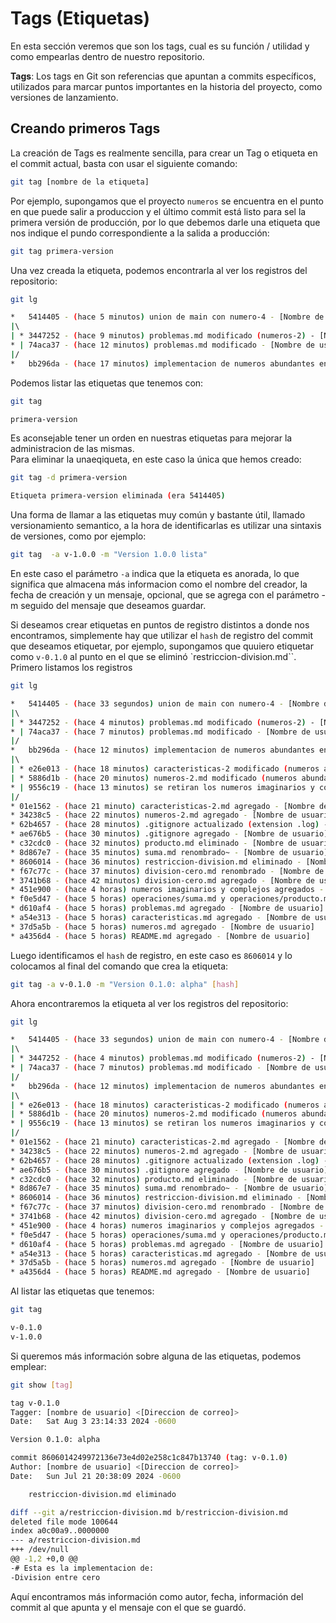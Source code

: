 # Tags (Etiquetas)

En esta sección veremos que son los tags, cual es su función / utilidad y como empearlas dentro de nuestro repositorio.

**Tags**: Los tags en Git son referencias que apuntan a commits específicos, utilizados para marcar puntos importantes en la historia del proyecto, como versiones de lanzamiento.

## Creando primeros Tags

La creación de Tags es realmente sencilla, para crear un Tag o etiqueta en el commit actual, basta con usar el siguiente comando:

```bash
git tag [nombre de la etiqueta]
```

Por ejemplo, supongamos que el proyecto `numeros` se encuentra en el punto en que puede salir a produccion y el último commit está listo para sel la primera versión de producción, por lo que debemos darle una etiqueta que nos indique el pundo correspondiente a la salida a producción:

```bash
git tag primera-version
```

Una vez creada la etiqueta, podemos encontrarla al ver los registros del repositorio:

```bash
git lg
```
```bash
*   5414405 - (hace 5 minutos) union de main con numero-4 - [Nombre de usuario] (HEAD -> main, tag: primera-version)
|\  
| * 3447252 - (hace 9 minutos) problemas.md modificado (numeros-2) - [Nombre de usuario] (numeros-4)
* | 74aca37 - (hace 12 minutos) problemas.md modificado - [Nombre de usuario]
|/  
*   bb296da - (hace 17 minutos) implementacion de numeros abundantes en rama 'numeros-3' - [Nombre de usuario]

```

Podemos listar las etiquetas que tenemos con:

```bash
git tag
```
```bash
primera-version
```

Es aconsejable tener un orden en nuestras etiquetas para mejorar la administracion de las mismas.  
Para eliminar la unaeqiqueta, en este caso la única que hemos creado:

```bash
git tag -d primera-version
```
```bash
Etiqueta primera-version eliminada (era 5414405)
```

Una forma de llamar a las etiquetas muy común y bastante útil, llamado versionamiento semantico, a la hora de identificarlas es utilizar una sintaxis de versiones, como por ejemplo:

```bash
git tag  -a v-1.0.0 -m "Version 1.0.0 lista"
```

En este caso el parámetro `-a` indica que la etiqueta es anorada, lo que significa que almacena más informacion como el nombre del creador, la fecha de creación y un mensaje, opcional, que se agrega con el parámetro -m seguido del mensaje que deseamos guardar.

Si deseamos crear etiquetas en puntos de registro distintos a donde nos encontramos, simplemente hay que utilizar el `hash` de registro del commit que deseamos etiquetar, por ejemplo, supongamos que quuiero etiquetar como `v-0.1.0` al punto en el que se eliminó `restriccion-division.md``. Primero listamos los registros

```bash
git lg
```
```bash
*   5414405 - (hace 33 segundos) union de main con numero-4 - [Nombre de usuario] (HEAD -> main, tag: v-1.0.0)
|\  
| * 3447252 - (hace 4 minutos) problemas.md modificado (numeros-2) - [Nombre de usuario] (numeros-4)
* | 74aca37 - (hace 7 minutos) problemas.md modificado - [Nombre de usuario]
|/  
*   bb296da - (hace 12 minutos) implementacion de numeros abundantes en rama 'numeros-3' - [Nombre de usuario]
|\  
| * e26e013 - (hace 18 minutos) caracteristicas-2 modificado (numeros abundantes agregados) - [Nombre de usuario]
| * 5886d1b - (hace 20 minutos) numeros-2.md modificado (numeros abundantes agregados) - [Nombre de usuario]
* | 9556c19 - (hace 13 minutos) se retiran los numeros imaginarios y complejos - [Nombre de usuario]
|/  
* 01e1562 - (hace 21 minuto) caracteristicas-2.md agregado - [Nombre de usuario]
* 34238c5 - (hace 22 minutos) numeros-2.md agregado - [Nombre de usuario]
* 62b4657 - (hace 28 minutos) .gitignore actualizado (extension .log) - [Nombre de usuario]
* ae676b5 - (hace 30 minutos) .gitignore agregado - [Nombre de usuario]
* c32cdc0 - (hace 32 minutos) producto.md eliminado - [Nombre de usuario]
* 8d867e7 - (hace 35 minutos) suma.md renombrado~ - [Nombre de usuario] 
* 8606014 - (hace 36 minutos) restriccion-division.md eliminado - [Nombre de usuario]
* f67c77c - (hace 37 minutos) division-cero.md renombrado - [Nombre de usuario]
* 3741b68 - (hace 42 minutos) division-cero.md agregado - [Nombre de usuario]
* 451e900 - (hace 4 horas) numeros imaginarios y complejos agregados - [Nombre de usuario]
* f0e5d47 - (hace 5 horas) operaciones/suma.md y operaciones/producto.md agregados - [Nombre de usuario]
* d610af4 - (hace 5 horas) problemas.md agregado - [Nombre de usuario]
* a54e313 - (hace 5 horas) caracteristicas.md agregado - [Nombre de usuario]
* 37d5a5b - (hace 5 horas) numeros.md agregado - [Nombre de usuario]
* a4356d4 - (hace 5 horas) README.md agregado - [Nombre de usuario]
```

Luego identificamos el `hash` de registro, en este caso es `8606014` y lo colocamos al final del comando que crea la etiqueta:

```bash
git tag -a v-0.1.0 -m "Version 0.1.0: alpha" [hash] 
```

Ahora encontraremos la etiqueta al ver los registros del repositorio:

```bash
git lg
```
```bash
*   5414405 - (hace 33 segundos) union de main con numero-4 - [Nombre de usuario] (HEAD -> main, tag: v-1.0.0)
|\  
| * 3447252 - (hace 4 minutos) problemas.md modificado (numeros-2) - [Nombre de usuario] (numeros-4)
* | 74aca37 - (hace 7 minutos) problemas.md modificado - [Nombre de usuario]
|/  
*   bb296da - (hace 12 minutos) implementacion de numeros abundantes en rama 'numeros-3' - [Nombre de usuario]
|\  
| * e26e013 - (hace 18 minutos) caracteristicas-2 modificado (numeros abundantes agregados) - [Nombre de usuario]
| * 5886d1b - (hace 20 minutos) numeros-2.md modificado (numeros abundantes agregados) - [Nombre de usuario]
* | 9556c19 - (hace 13 minutos) se retiran los numeros imaginarios y complejos - [Nombre de usuario]
|/  
* 01e1562 - (hace 21 minuto) caracteristicas-2.md agregado - [Nombre de usuario]
* 34238c5 - (hace 22 minutos) numeros-2.md agregado - [Nombre de usuario]
* 62b4657 - (hace 28 minutos) .gitignore actualizado (extension .log) - [Nombre de usuario]
* ae676b5 - (hace 30 minutos) .gitignore agregado - [Nombre de usuario]
* c32cdc0 - (hace 32 minutos) producto.md eliminado - [Nombre de usuario]
* 8d867e7 - (hace 35 minutos) suma.md renombrado~ - [Nombre de usuario] 
* 8606014 - (hace 36 minutos) restriccion-division.md eliminado - [Nombre de usuario] (tag: v-0.1.0)
* f67c77c - (hace 37 minutos) division-cero.md renombrado - [Nombre de usuario]
* 3741b68 - (hace 42 minutos) division-cero.md agregado - [Nombre de usuario]
* 451e900 - (hace 4 horas) numeros imaginarios y complejos agregados - [Nombre de usuario]
* f0e5d47 - (hace 5 horas) operaciones/suma.md y operaciones/producto.md agregados - [Nombre de usuario]
* d610af4 - (hace 5 horas) problemas.md agregado - [Nombre de usuario]
* a54e313 - (hace 5 horas) caracteristicas.md agregado - [Nombre de usuario]
* 37d5a5b - (hace 5 horas) numeros.md agregado - [Nombre de usuario]
* a4356d4 - (hace 5 horas) README.md agregado - [Nombre de usuario]
```

Al listar las etiquetas que tenemos:

```bash
git tag
```
```bash
v-0.1.0
v-1.0.0
```

Si queremos más información sobre alguna de las etiquetas, podemos emplear:

```bash
git show [tag]
```
```bash
tag v-0.1.0
Tagger: [nombre de usuario] <[Direccion de correo]>
Date:   Sat Aug 3 23:14:33 2024 -0600

Version 0.1.0: alpha

commit 8606014249972136e73e4d02e258c1c847b13740 (tag: v-0.1.0)
Author: [nombre de usuario] <[Direccion de correo]>
Date:   Sun Jul 21 20:38:09 2024 -0600

    restriccion-division.md eliminado

diff --git a/restriccion-division.md b/restriccion-division.md
deleted file mode 100644
index a0c00a9..0000000
--- a/restriccion-division.md
+++ /dev/null
@@ -1,2 +0,0 @@
-# Esta es la implementacion de:
-Division entre cero
```

Aquí encontramos más información como autor, fecha, información del commit al que apunta y el mensaje con el que se guardó.









